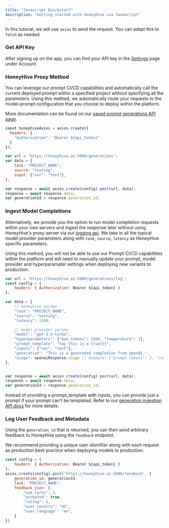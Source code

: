 ```yaml
---
title: "Javascript Quickstart"
description: "Getting started with HoneyHive via Javascript"
---
```


<Note>In this tutorial, we will use `axios` to send the request. You can adapt this to `fetch` as needed.</Note>

### Get API Key

After signing up on the app, you can find your API key in the [Settings](https://app.honeyhive.ai/settings/account) page under Account.

### HoneyHive Proxy Method

You can leverage our prompt CI/CD capabilities and automatically call the current deployed prompt within a specified project without specifying all the parameters. Using this method, we automatically route your requests to the model-prompt configuration that you choose to deploy within the platform.

More documentation can be found on our [saved prompt generations API page](/api-reference/generations/post_saved).

```javascript
const honeyhiveAxios = axios.create({
  headers: {
    "Authorization": "Bearer ${api_token}"
  }
});

var url = 'https://honeyhive.ai:5000/generations';
var data = {
    task: "PROJECT_NAME",
    source: "testing",
    input: {"var": "test"},
};

var response = await axios.create(config).post(url, data);
response = await response.data;
var generationId = response.generation_id;
```

### Ingest Model Completions


Alternatively, we provide you the option to run model completion requests within your own servers and ingest the response later without using HoneyHive's proxy server via our [logging api](/api-reference/generations/post_log). We take in all the typical model provider parameters along with `task`, `source`, `latency` as HoneyHive specific parameters.

<Note>Using this method, you will not be able to use our Prompt CI/CD capabilities within the platform and will need to manually update your prompt, model provider and hyperparamater settings when deploying new variants to production.</Note>

```javascript
var url = 'https://honeyhive.ai:5000/generations/log';
const config = {
    headers: { Authorization: Bearer ${api_token} }
};

var data = {
    // honeyhive params
    "task": "PROJECT_NAME",
    "source": "testing",
    "latency": 1500,

    // model provider params
    "model": "gpt-3.5-turbo",
    "hyperparameters": {"max_tokens": 1000, "temperature": 1},
    "prompt_template": "Say this is a {{var}}",
    "inputs": {"var": "test"},
    "generation": "This is a generated completion from OpenAI.",
    "usage": openaiResponse.usage // example: {"prompt_tokens": 3, "completion_tokens": 7, "total_tokens": 10},
};


var response = await axios.create(config).post(url, data);
response = await response.data;
var generationId = response.generation_id;
```

<Note>Instead of providing a prompt_template with inputs, you can provide just a prompt if your prompt can't be templated. Refer to our [generation ingestion API docs](/api-reference/generations/post_log) for more details.</Note>

### Log User Feedback and Metadata

Using the `generation_id` that is returned, you can then send arbitrary feedback to HoneyHive using the `feedback` endpoint. 

<Tip>We recommend providing a unique user identifier along with each request as production best-practice when deploying models to production.</Tip>


```javascript
const config = {
    headers: { Authorization: Bearer ${api_token} }
};
axios.create(config).post('https://honeyhive.ai:5000/feedback', {
    generation_id: generationId,
    task: "PROJECT_NAME",
    feedback_json: {
        "num_turns": 5,
        "accepted": true,
        "rating": 5,
        "user_country": "US",
        "user_language": "en",
    }
})
```
